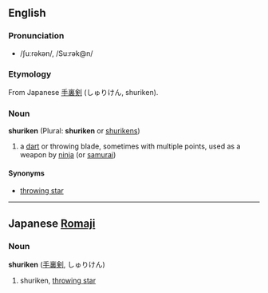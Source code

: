 ==English==
===Pronunciation===
*/ʃuːrəkən/, /Su:rək@n/

===Etymology===
From Japanese [[手裏剣]] (しゅりけん, shuriken).

===Noun===
'''shuriken''' (Plural: '''shuriken''' or [[shurikens]])

#a [[dart]] or throwing blade, sometimes with multiple points, used as a weapon by [[ninja]] (or [[samurai]])

====Synonyms====
*[[throwing star]]

----

==Japanese [[Romaji]]==
===Noun===
'''shuriken''' ([[手裏剣]], しゅりけん)

# shuriken, [[throwing star]]